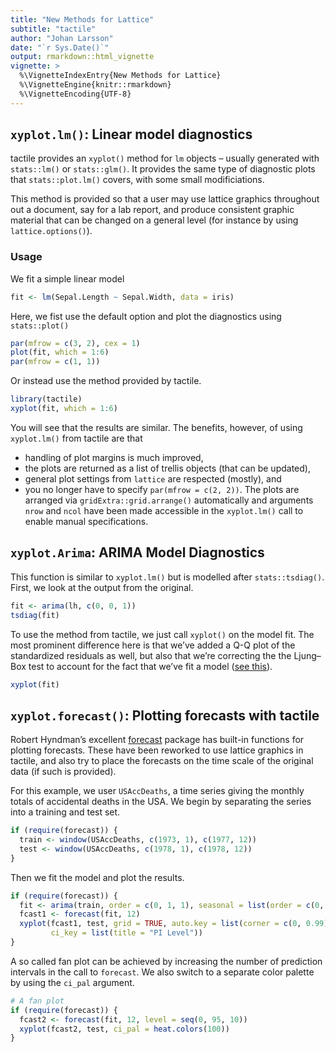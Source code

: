 ```yaml
---
title: "New Methods for Lattice"
subtitle: "tactile"
author: "Johan Larsson"
date: "`r Sys.Date()`"
output: rmarkdown::html_vignette
vignette: >
  %\VignetteIndexEntry{New Methods for Lattice}
  %\VignetteEngine{knitr::rmarkdown}
  %\VignetteEncoding{UTF-8}
---
```


## `xyplot.lm()`: Linear model diagnostics 

tactile provides an `xyplot()` method for `lm` objects -- usually generated
with `stats::lm()` or `stats::glm()`. It provides the same type of diagnostic
plots that `stats::plot.lm()` covers, with some small modificiations.

This method is provided so that a user may use lattice graphics throughout out a
document, say for a lab report, and produce consistent graphic material that
can be changed on a general level (for instance by using `lattice.options()`).

### Usage

We fit a simple linear model

```r
fit <- lm(Sepal.Length ~ Sepal.Width, data = iris)
```

Here, we fist use the default option and plot the diagnostics using 
`stats::plot()`

```r
par(mfrow = c(3, 2), cex = 1)
plot(fit, which = 1:6)
par(mfrow = c(1, 1))
```

Or instead use the method provided by tactile.

```r
library(tactile)
xyplot(fit, which = 1:6)
```

You will see that the results are similar. The benefits, however, of using
`xyplot.lm()` from tactile are that

* handling of plot margins is much improved,
* the plots are returned as a list of trellis objects (that can be updated),
* general plot settings from `lattice` are respected (mostly), and
* you no longer have to specify `par(mfrow = c(2, 2))`. The plots are arranged
via `gridExtra::grid.arrange()` automatically and arguments `nrow` and `ncol`
have been made accessible in the `xyplot.lm()` call to enable manual
specifications.

## `xyplot.Arima`: ARIMA Model Diagnostics

This function is similar to `xyplot.lm()` but is modelled after
`stats::tsdiag()`. First, we look at the output from the original.

```r
fit <- arima(lh, c(0, 0, 1))
tsdiag(fit)
```

To use the method from tactile, we just call `xyplot()` on the model fit. The
most prominent difference here is that we've added a Q-Q plot of the
standardized residuals as well, but also that we're correcting the 
the Ljung--Box test to account for the fact that we've fit a model
([see this](http://www.stat.pitt.edu/stoffer/tsa4/Rissues.htm)).

```r
xyplot(fit)
```

## `xyplot.forecast()`: Plotting forecasts with tactile

Robert Hyndman's excellent
[forecast](https://cran.r-project.org/package=forecast) package has built-in
functions for plotting forecasts. These have been reworked to use lattice
graphics in tactile, and also try to place the forecasts on the time
scale of the original data (if such is provided).

For this example, we user `USAccDeaths`, a time series giving the monthly totals
of accidental deaths in the USA. We begin by separating the series into
a training and test set.

```r
if (require(forecast)) {
  train <- window(USAccDeaths, c(1973, 1), c(1977, 12))
  test <- window(USAccDeaths, c(1978, 1), c(1978, 12))
}
```

Then we fit the model and plot the results.

```r
if (require(forecast)) {
  fit <- arima(train, order = c(0, 1, 1), seasonal = list(order = c(0, 1, 1)))
  fcast1 <- forecast(fit, 12)
  xyplot(fcast1, test, grid = TRUE, auto.key = list(corner = c(0, 0.99)),
         ci_key = list(title = "PI Level"))
}

```

A so called fan plot can be achieved by increasing the number of prediction
intervals in the call to `forecast`. We also switch to a separate 
color palette by using the `ci_pal` argument.

```r
# A fan plot
if (require(forecast)) {
  fcast2 <- forecast(fit, 12, level = seq(0, 95, 10))
  xyplot(fcast2, test, ci_pal = heat.colors(100))
}

```

